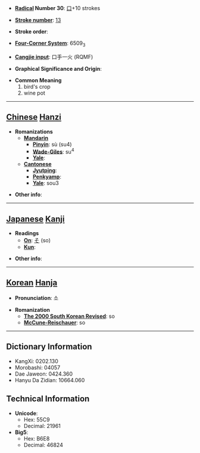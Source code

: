 * '''[[Wiktionary:Chinese radical index| Radical]] Number 30''': [[Wiktionary:Chinese radical index 口|口]]+10 strokes

* '''[[Wiktionary:Chinese total strokes index|Stroke number]]''': [[Wiktionary:Chinese total strokes index 13|13]]

* '''Stroke order''': 

* '''[[Wiktionary:Chinese four corner index|Four-Corner System]]''': 6509<sub>3</sub>

* '''[[Wiktionary:Chinese Cangjie index|Cangjie input]]''': 口手一火 (RQMF)

* '''Graphical Significance and Origin''': 

* '''Common Meaning'''
*#bird's crop
*# wine pot


----

== [[Chinese]] [[Hanzi]] ==

* '''Romanizations'''
** '''[[Mandarin]]'''
*** '''[[Pinyin]]''': sù (su4)
*** '''[[Wade-Giles]]''': su<sup>4</sup>
*** '''[[Yale]]''': 
** '''[[Cantonese]]'''
*** '''[[Jyutping]]''':
*** '''[[Penkyamp]]''': 
*** '''[[Yale]]''': sou3

* '''Other info''': 

----

== [[Japanese]] [[Kanji]] ==

* '''Readings'''
** '''[[On]]''': [[そ]] (so)
** '''[[Kun]]''': 

* '''Other info''':  

----

== [[Korean]] [[Hanja]] ==

* '''Pronunciation''': 소

* '''Romanization'''
** '''[[The 2000 South Korean Revised Romanization|The 2000 South Korean Revised]]''': so
** '''[[McCune-Reischauer]]''': so

----

== Dictionary Information ==

* KangXi: 0202.130
* Morobashi: 04057
* Dae Jaweon: 0424.360
* Hanyu Da Zidian: 10664.060

== Technical Information ==

* '''Unicode''':
** Hex: 55C9
** Decimal: 21961
* '''Big5''':
** Hex: B6E8
** Decimal: 46824